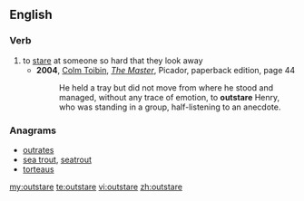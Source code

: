 ==English==

===Verb===
{{en-verb|outstares|outstaring|outstared}}

# to [[stare]] at someone so hard that they look away
#* '''2004''', [[w:Colm Toibin|Colm Toibin]], ''[[w:The Master (novel)|The Master]]'', Picador, paperback edition, page 44
#*: He held a tray but did not move from where he stood and managed, without any trace of emotion, to '''outstare''' Henry, who was standing in a group, half-listening to an anecdote.

===Anagrams===
* [[outrates#English|outrates]]
* [[sea trout#English|sea trout]], [[seatrout#English|seatrout]]
* [[torteaus#English|torteaus]]

[[my:outstare]]
[[te:outstare]]
[[vi:outstare]]
[[zh:outstare]]